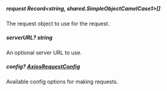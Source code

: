 
##### **request** Record<string, shared.SimpleObjectCamelCase1>[]
The request object to use for the request.

##### **serverURL?** string
An optional server URL to use.

##### **config?** [AxiosRequestConfig](https://axios-http.com/docs/req_config)
Available config options for making requests.

